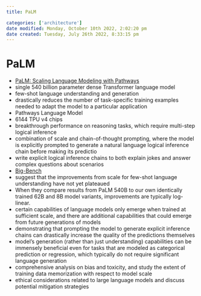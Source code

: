 ```yaml
---
title: PaLM

categories: ['architecture']
date modified: Monday, October 10th 2022, 2:02:20 pm
date created: Tuesday, July 26th 2022, 8:33:15 pm
---
```


# PaLM
- [PaLM: Scaling Language Modeling with Pathways](https://arxiv.org/abs/2204.02311)
- single 540 billion parameter dense Transformer language model
- few-shot language understanding and generation
- drastically reduces the number of task-specific training examples needed to adapt the model to a particular application
- Pathways Language Model
- 6144 TPU v4 chips
- breakthrough performance on reasoning tasks, which require multi-step logical inference
- combination of scale and chain-of-thought prompting, where the model is explicitly prompted to generate a natural language logical inference chain before making its predictio
- write explicit logical inference chains to both explain jokes and answer complex questions about scenarios
- [Big-Bench](Big-Bench.qmd)
- suggest that the improvements from scale for few-shot language understanding have not yet plateaued
- When they compare results from PaLM 540B to our own identically trained 62B and 8B model variants, improvements are typically log-linear.
- certain capabilities of language models only emerge when trained at sufficient scale, and there are additional capabilities that could emerge from future generations of models
- demonstrating that prompting the model to generate explicit inference chains can drastically increase the quality of the predictions themselves
- model’s generation (rather than just understanding) capabilities can be immensely beneficial even for tasks that are modeled as categorical prediction or regression, which typically do not require significant language generation
- comprehensive analysis on bias and toxicity, and study the extent of training data memorization with respect to model scale
- ethical considerations related to large language models and discuss potential mitigation strategies



